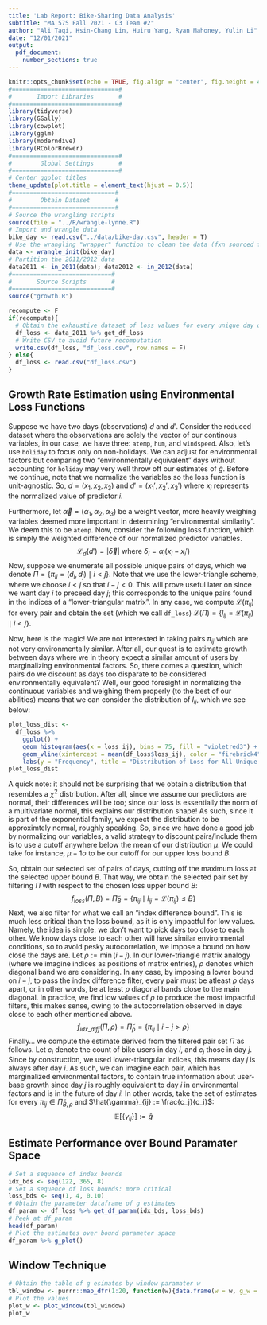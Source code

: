 ```yaml
---
title: 'Lab Report: Bike-Sharing Data Analysis'
subtitle: "MA 575 Fall 2021 - C3 Team #2"
author: "Ali Taqi, Hsin-Chang Lin, Huiru Yang, Ryan Mahoney, Yulin Li"
date: "12/01/2021"
output: 
  pdf_document: 
    number_sections: true
---
```


```r
knitr::opts_chunk$set(echo = TRUE, fig.align = "center", fig.height = 4, fig.width = 6)
#==============================#
#       Import Libraries       #
#==============================#
library(tidyverse)
library(GGally)
library(cowplot)
library(gglm)
library(moderndive)
library(RColorBrewer)
#==============================#
#        Global Settings       #
#==============================#
# Center ggplot titles
theme_update(plot.title = element_text(hjust = 0.5))
#=============================#
#        Obtain Dataset       #
#=============================#
# Source the wrangling scripts
source(file = "../R/wrangle-lynne.R")
# Import and wrangle data
bike_day <- read.csv("../data/bike-day.csv", header = T)
# Use the wrangling "wrapper" function to clean the data (fxn sourced from wrangle.R)
data <- wrangle_init(bike_day)
# Partition the 2011/2012 data
data2011 <- in_2011(data); data2012 <- in_2012(data)
#============================#
#       Source Scripts       #
#============================#
source("growth.R")
```

```r
recompute <- F
if(recompute){
  # Obtain the exhaustive dataset of loss values for every unique day ordered pair
  df_loss <- data_2011 %>% get_df_loss
  # Write CSV to avoid future recomputation
  write.csv(df_loss, "df_loss.csv", row.names = F)
} else{ 
  df_loss <- read.csv("df_loss.csv") 
}
```

## Growth Rate Estimation using Environmental Loss Functions

Suppose we have two days (observations) $d$ and $d'$. Consider the reduced dataset where the observations are solely the vector of our continous variables, in our case, we have three: `atemp`, `hum`, and `windspeed`. Also, let's use `holiday` to focus only on non-holidays. We can adjust for environmental factors but comparing two "environmentally equivalent" days without accounting for `holiday` may very well throw off our estimates of $\hat{g}$. Before we continue, note that we normalize the variables so the loss function is unit-agnostic. So, $d = (x_1, x_2, x_3)$ and $d' = (x_1', x_2', x_3')$ where $x_i$ represents the normalized value of predictor $i$. 

Furthermore, let $\vec{\alpha} = (\alpha_1, \alpha_2, \alpha_3)$ be a weight vector, more heavily weighing variables deemed more important in determining "environmental similarity". We deem this to be `atemp`. Now, consider the following loss function, which is simply the weighted difference of our normalized predictor variables.
$$\mathcal{L}_d(d') = |\vec{\delta}| \text{ where } \delta_i = \alpha_i(x_i - x_i')$$
Now, suppose we enumerate all possible unique pairs of days, which we denote $\Pi = \{\pi_{ij} = (d_i, d_j) \mid i < j\}$. Note that we use the lower-triangle scheme, where we choose $i < j$ so that $i - j < 0$. This will prove useful later on since we want day $i$ to preceed day $j$; this corresponds to the unique pairs found in the indices of a "lower-triangular matrix". In any case, we compute $\mathcal{L}(\pi_{ij})$ for every pair and obtain the set (which we call `df_loss`) $\mathcal{L}(\Pi) = \{l_{ij} = \mathcal{L}(\pi_{ij}) \mid i < j\}$.

Now, here is the magic! We are not interested in taking pairs $\pi_{ij}$ which are not very environmentally similar. After all, our quest is to estimate growth between days where we in theory expect a similar amount of users by marginalizing environmental factors. So, there comes a question, which pairs do we discount as days too disparate to be considered environmentally equivalent? Well, our good foresight in normalizing the continuous variables and weighing them properly (to the best of our abilities) means that we can consider the distribution of $l_{ij}$, which we see below:

```r
plot_loss_dist <- 
  df_loss %>%
    ggplot() +
    geom_histogram(aes(x = loss_ij), bins = 75, fill = "violetred3") +
    geom_vline(xintercept = mean(df_loss$loss_ij), color = "firebrick4") +
    labs(y = "Frequency", title = "Distribution of Loss for All Unique Ordered Pairs")
plot_loss_dist
```

A quick note: it should not be surprising that we obtain a distribution that resembles a $\chi^2$ distribution. After all, since we assume our predictors are normal, their differences will be too; since our loss is essentially the norm of a multivariate normal, this explains our distribution shape! As such, since it is part of the exponential family, we expect the distribution to be approximtely normal, roughly speaking. So, since we have done a good job by normalizing our variables, a valid strategy to discount pairs/include them is to use a cutoff anywhere below the mean of our distribution $\mu$. We could take for instance, $\mu - 1\sigma$ to be our cutoff for our upper loss bound $B$.

So, obtain our selected set of pairs of days, cutting off the maximum loss at the selected upper bound $B$. That way, we obtain the selected pair set by filtering $\Pi$ with respect to the chosen loss upper bound $B$:
$$f_{loss}(\Pi, B) =\tilde{\Pi}_B = \{\pi_{ij} \mid l_{ij} = \mathcal{L}(\pi_{ij}) \leq B\}$$
Next, we also filter for what we call an "index difference bound". This is much less critical than the loss bound, as it is only impactful for low values. Namely, the idea is simple: we don't want to pick days too close to each other. We know days close to each other will have similar environmental conditions, so to avoid pesky autocorrelation, we impose a bound on how close the days are. Let $\rho := \min(i - j)$. In our lower-triangle matrix analogy (where we imagine indices as positions of matrix entries), $\rho$ denotes which diagonal band we are considering. In any case, by imposing a lower bound on $i - j$, to pass the index difference filter, every pair must be atleast $\rho$ days apart, or in other words, be at least $\rho$ diagonal bands close to the main diagonal. In practice, we find low values of $\rho$ to produce the most impactful filters, this makes sense, owing to the autocorrelation observed in days close to each other mentioned above.
$$f_{idx\_diff}(\Pi, \rho) =\tilde{\Pi}_\rho = \{\pi_{ij} \mid i - j > \rho\}$$
Finally... we compute the estimate derived from the filtered pair set $\tilde{\Pi}$ as follows. Let $c_i$ denote the count of bike users in day $i$, and $c_j$ those in day $j$. \textbf{Since we have, in theory, marginalized out the environmental factors (and holidays), we may obtain a reasonable estimate for g by taking the observed growth observed between day i and day j, then taking the average over all the pairs.} Since by construction, we used lower-triangular indices, this means day $j$ is always after day $i$. As such, we can imagine each pair, which has marginalized environmental factors, to contain true information about user-base growth since day $j$ is roughly equivalent to day $i$ in environmental factors and is in the future of day $i$! In other words, take the set of estimates for every $\pi_{ij} \in \tilde{\Pi}_{B,\rho}$ and $\hat{\gamma}_{ij} := \frac{c_j}{c_i}$:
$$\mathbb{E}[\{{\gamma}_{ij}\}] := \hat{g}$$


## Estimate Performance over Bound Paramater Space

```r
# Set a sequence of index bounds
idx_bds <- seq(122, 365, 8)
# Set a sequence of loss bounds: more critical
loss_bds <- seq(1, 4, 0.10)
# Obtain the parameter dataframe of g estimates
df_param <- df_loss %>% get_df_param(idx_bds, loss_bds)
# Peek at df_param
head(df_param)
# Plot the estimates over bound parameter space
df_param %>% g_plot()
```

## Window Technique

```r
# Obtain the table of g esimates by window paramater w
tbl_window <- purrr::map_dfr(1:20, function(w){data.frame(w = w, g_w = window_g(w))})
# Plot the values
plot_w <- plot_window(tbl_window)
plot_w
```

